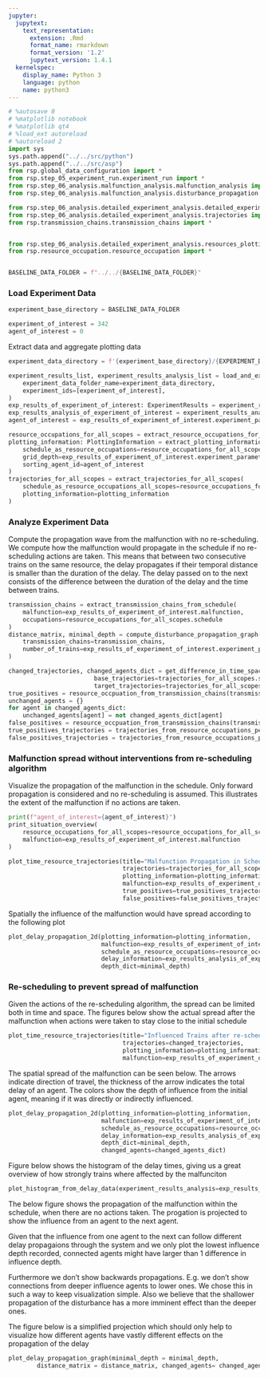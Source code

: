 ```yaml
---
jupyter:
  jupytext:
    text_representation:
      extension: .Rmd
      format_name: rmarkdown
      format_version: '1.2'
      jupytext_version: 1.4.1
  kernelspec:
    display_name: Python 3
    language: python
    name: python3
---
```


```python
# %autosave 0
# %matplotlib notebook
# %matplotlib qt4
# %load_ext autoreload
# %autoreload 2
import sys
sys.path.append("../../src/python")
sys.path.append("../../src/asp")
from rsp.global_data_configuration import *
from rsp.step_05_experiment_run.experiment_run import *
from rsp.step_06_analysis.malfunction_analysis.malfunction_analysis import *
from rsp.step_06_analysis.malfunction_analysis.disturbance_propagation import *

from rsp.step_06_analysis.detailed_experiment_analysis.detailed_experiment_analysis import *
from rsp.step_06_analysis.detailed_experiment_analysis.trajectories import *
from rsp.transmission_chains.transmission_chains import *


from rsp.step_06_analysis.detailed_experiment_analysis.resources_plotting_information import *
from rsp.resource_occupation.resource_occupation import *


BASELINE_DATA_FOLDER = f"../../{BASELINE_DATA_FOLDER}"
```

### Load Experiment Data

```python
experiment_base_directory = BASELINE_DATA_FOLDER

experiment_of_interest = 342
agent_of_interest = 0
```

Extract data and aggregate plotting data

```python
experiment_data_directory = f'{experiment_base_directory}/{EXPERIMENT_DATA_SUBDIRECTORY_NAME}'

experiment_results_list, experiment_results_analysis_list = load_and_expand_experiment_results_from_data_folder(
    experiment_data_folder_name=experiment_data_directory,
    experiment_ids=[experiment_of_interest],
)
exp_results_of_experiment_of_interest: ExperimentResults = experiment_results_list[0]
exp_results_analysis_of_experiment_of_interest = experiment_results_analysis_list[0]
agent_of_interest = exp_results_of_experiment_of_interest.experiment_parameters.re_schedule_parameters.malfunction_agent_id

```

```python
resource_occupations_for_all_scopes = extract_resource_occupations_for_all_scopes(experiment_result=exp_results_of_experiment_of_interest)
plotting_information: PlottingInformation = extract_plotting_information(
    schedule_as_resource_occupations=resource_occupations_for_all_scopes.schedule,
    grid_depth=exp_results_of_experiment_of_interest.experiment_parameters.infra_parameters.width,
    sorting_agent_id=agent_of_interest
)
trajectories_for_all_scopes = extract_trajectories_for_all_scopes(
    schedule_as_resource_occupations_all_scopes=resource_occupations_for_all_scopes,
    plotting_information=plotting_information
)
```

### Analyze Experiment Data

Compute the propagation wave from the malfunction with no re-scheduling. We compute how the malfunction would propagate in the schedule if no re-scheduling actions are taken. This means that between two consecutive trains on the same resource, the delay propagates if their temporal distance is smaller than the duration of the delay. The delay passed on to the next consists of the difference between the duration of the delay and the time between trains.

```python
transmission_chains = extract_transmission_chains_from_schedule(
    malfunction=exp_results_of_experiment_of_interest.malfunction,
    occupations=resource_occupations_for_all_scopes.schedule
)
distance_matrix, minimal_depth = compute_disturbance_propagation_graph(
    transmission_chains=transmission_chains,
    number_of_trains=exp_results_of_experiment_of_interest.experiment_parameters.infra_parameters.number_of_agents
)

changed_trajectories, changed_agents_dict = get_difference_in_time_space_trajectories(
                        base_trajectories=trajectories_for_all_scopes.schedule,
                        target_trajectories=trajectories_for_all_scopes.offline_delta)
true_positives = resource_occpuation_from_transmission_chains(transmission_chains,changed_agents_dict)
unchanged_agents = {}
for agent in changed_agents_dict:
    unchanged_agents[agent] = not changed_agents_dict[agent]
false_positives = resource_occpuation_from_transmission_chains(transmission_chains,unchanged_agents)
true_positives_trajectories = trajectories_from_resource_occupations_per_agent({0:true_positives},plotting_information)
false_positives_trajectories = trajectories_from_resource_occupations_per_agent({0:false_positives},plotting_information)
```

### Malfunction spread without interventions from re-scheduling algorithm

Visualize the propagation of the malfunction in the schedule. Only forward propagation is considered and no re-scheduling is assumed. This illustrates the extent of the malfunction if no actions are taken.

```python
print(f"agent_of_interest={agent_of_interest}")
print_situation_overview(
    resource_occupations_for_all_scopes=resource_occupations_for_all_scopes,
    malfunction=exp_results_of_experiment_of_interest.malfunction
)
```

```python
plot_time_resource_trajectories(title="Malfunction Propagation in Schedule",
                                trajectories=trajectories_for_all_scopes.schedule,
                                plotting_information=plotting_information,
                                malfunction=exp_results_of_experiment_of_interest.malfunction,
                                true_positives=true_positives_trajectories,
                                false_positives=false_positives_trajectories)
```

Spatially the influence of the malfunction would have spread according to the following plot

```python
plot_delay_propagation_2d(plotting_information=plotting_information,
                          malfunction=exp_results_of_experiment_of_interest.malfunction,
                          schedule_as_resource_occupations=resource_occupations_for_all_scopes.offline_delta,
                          delay_information=exp_results_analysis_of_experiment_of_interest.lateness_per_agent_offline_delta,
                          depth_dict=minimal_depth)
```

### Re-scheduling to prevent spread of malfunction

Given the actions of the re-scheduling algorithm, the spread can be limited both in time and space. The figures below show the actual spread after the malfunction when actions were taken to stay close to the initial schedule

```python
plot_time_resource_trajectories(title="Influenced Trains after re-scheduling",
                                trajectories=changed_trajectories,
                                plotting_information=plotting_information,
                                malfunction=exp_results_of_experiment_of_interest.malfunction)
```

The spatial spread of the malfunction can be seen below. The arrows indicate direction of travel, the thickness of the arrow indicates the total delay of an agent. The colors show the depth of influence from the initial agent, meaning if it was directly or indirectly influenced.

```python
plot_delay_propagation_2d(plotting_information=plotting_information,
                          malfunction=exp_results_of_experiment_of_interest.malfunction,
                          schedule_as_resource_occupations=resource_occupations_for_all_scopes.offline_delta,
                          delay_information=exp_results_analysis_of_experiment_of_interest.lateness_per_agent_offline_delta,
                          depth_dict=minimal_depth,
                          changed_agents=changed_agents_dict)
```

Figure below shows the histogram of the delay times, giving us a great overview of how strongly trains where affected by the malfunciton

```python
plot_histogram_from_delay_data(experiment_results_analysis=exp_results_analysis_of_experiment_of_interest)
```

The below figure shows the propagation of the malfunction within the schedule, when there are no actions taken. The progation is projected to show the influence from an agent to the next agent.

Given that the influence from one agent to the next can follow different delay propagaions through the system and we only plot the lowest influence depth recorded, connected agents might have larger than 1 difference in influence depth.

Furthermore we don't show backwards propagations. E.g. we don't show connections from deeper influence agents to lower ones. We chose this in such a way to keep visualization simple. Also we believe that the shallower propagation of the disturbance has a more imminent effect than the deeper ones.

The figure below is a simplified projection which should only help to visualize how different agents have vastly different effects on the propagation of the delay

```python
plot_delay_propagation_graph(minimal_depth = minimal_depth,
        distance_matrix = distance_matrix, changed_agents= changed_agents_dict)
```
